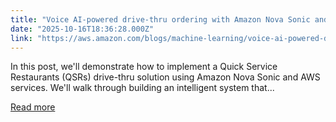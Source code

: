 ```yaml
---
title: "Voice AI-powered drive-thru ordering with Amazon Nova Sonic and dynamic menu displays"
date: "2025-10-16T18:36:28.000Z"
link: "https://aws.amazon.com/blogs/machine-learning/voice-ai-powered-drive-thru-ordering-with-amazon-nova-sonic-and-dynamic-menu-displays/"
---
```


In this post, we'll demonstrate how to implement a Quick Service Restaurants (QSRs) drive-thru solution using Amazon Nova Sonic and AWS services. We'll walk through building an intelligent system that...

[Read more](https://aws.amazon.com/blogs/machine-learning/voice-ai-powered-drive-thru-ordering-with-amazon-nova-sonic-and-dynamic-menu-displays/)
